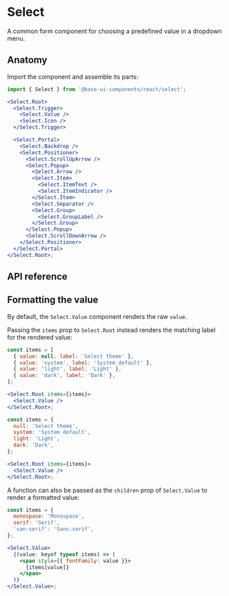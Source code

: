 # Select

<Subtitle>A common form component for choosing a predefined value in a dropdown menu.</Subtitle>
<Meta
  name="description"
  content="A high-quality, unstyled React select component that allows you for choosing a predefined value in a dropdown menu."
/>

<Demo path="./demos/hero" />

## Anatomy

Import the component and assemble its parts:

```jsx title="Anatomy"
import { Select } from '@base-ui-components/react/select';

<Select.Root>
  <Select.Trigger>
    <Select.Value />
    <Select.Icon />
  </Select.Trigger>

  <Select.Portal>
    <Select.Backdrop />
    <Select.Positioner>
      <Select.ScrollUpArrow />
      <Select.Popup>
        <Select.Arrow />
        <Select.Item>
          <Select.ItemText />
          <Select.ItemIndicator />
        </Select.Item>
        <Select.Separator />
        <Select.Group>
          <Select.GroupLabel />
        </Select.Group>
      </Select.Popup>
      <Select.ScrollDownArrow />
    </Select.Positioner>
  </Select.Portal>
</Select.Root>;
```

## API reference

<Reference
  component="Select"
  parts="Root, Trigger, Value, Icon, Backdrop, Portal, Positioner, Popup, Arrow, Item, ItemText, ItemIndicator, Group, GroupLabel, ScrollUpArrow, ScrollDownArrow, Separator"
/>

## Formatting the value

By default, the `Select.Value` component renders the raw `value`.

Passing the `items` prop to `Select.Root` instead renders the matching label for the rendered value:

```jsx title="items prop (Array)" "items"1,3
const items = [
  { value: null, label: 'Select theme' },
  { value: 'system', label: 'System default' },
  { value: 'light', label: 'Light' },
  { value: 'dark', label: 'Dark' },
];

<Select.Root items={items}>
  <Select.Value />
</Select.Root>;
```

```jsx title="items prop (Record)" "items"1,3
const items = {
  null: 'Select theme',
  system: 'System default',
  light: 'Light',
  dark: 'Dark',
};

<Select.Root items={items}>
  <Select.Value />
</Select.Root>;
```

A function can also be passed as the `children` prop of `Select.Value` to render a formatted value:

```jsx title="Lookup map" {8-12}
const items = {
  monospace: 'Monospace',
  serif: 'Serif',
  'san-serif': 'Sans-serif',
};

<Select.Value>
  {(value: keyof typeof items) => (
    <span style={{ fontFamily: value }}>
      {items[value]}
    </span>
  )}
</Select.Value>;
```
